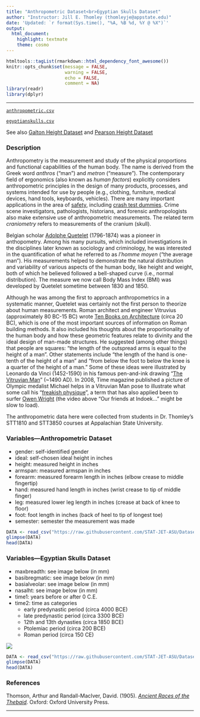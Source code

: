 ```yaml
---
title: "Anthropometric Dataset<br>Egyptian Skulls Dataset"
author: "Instructor: Jill E. Thomley (thomleyje@appstate.edu)"
date: 'Updated: `r format(Sys.time(), "%A, %B %d, %Y @ %X")`'
output: 
  html_document: 
    highlight: textmate
    theme: cosmo
---
```


```r
htmltools::tagList(rmarkdown::html_dependency_font_awesome())
knitr::opts_chunk$set(message = FALSE, 
                      warning = FALSE, 
                      echo = FALSE,
                      comment = NA)
library(readr)
library(dplyr)
```
<hr>

<i class="fas fa-database"></i> [`anthropometric.csv`](https://raw.githubusercontent.com/STAT-JET-ASU/Datasets/master/Instructor/anthropometric.csv)

<i class="fas fa-database"></i> [`egyptianskulls.csv`](https://raw.githubusercontent.com/STAT-JET-ASU/Datasets/master/Instructor/egyptianskulls.csv)

See also [Galton Height Dataset](galtonheightdata.html) and [Pearson Height Dataset](pearsonheightdata.html)

### Description

Anthropometry is the measurement and study of the physical proportions and functional capabilities of the human body. The name is derived from the Greek word *anthros* ("man") and *metron* ("measure"). The contemporary field of ergonomics (also known as *human factors*) explicitly considers anthropometric principles in the design of many products, processes, and systems intended for use by people (e.g., clothing, furniture, medical devices, hand tools, keyboards, vehicles). There are many important applications in the area of [safety](https://www.cdc.gov/niosh/topics/anthropometry/default.html), including [crash test dummies](http://www.humaneticsatd.com/crash-test-dummies/). Crime scene investigators, pathologists, historians, and forensic anthropologists also make extensive use of anthropometric measurements. The related term *craniometry* refers to measurements of the cranium (skull). 

Belgian scholar [Adolphe Quetelet](http://www-groups.dcs.st-and.ac.uk/history/Biographies/Quetelet.html) (1796-1874) was a pioneer in anthopometry. Among his many pursuits, which included investigations in the disciplines later known as sociology and criminology, he was interested in the quantification of what he referred to as *l'homme moyen* ("the average man"). His measurements helped to demonstrate the natural distribution and variability of various aspects of the human body, like height and weight, both of which he believed followed a bell-shaped curve (i.e., normal distribution). The measure we now call Body Mass Index (BMI) was developed by Quetelet sometime between 1830 and 1850.

Although he was among the first to approach anthropometrics in a systematic manner, Quetelet was certainly not the first person to theorize about human measurements. Roman architect and engineer Vitruvius (approximately 80 BC-15 BC) wrote [Ten Books on Architecture](http://www.gutenberg.org/ebooks/20239) (circa 20 BC), which is one of the most important sources of information on Roman building methods. It also included his thoughts about the proportionality of the human body and how these geometric features relate to divinity and the ideal design of man-made structures. He suggested (among other things) that people are squares: “the length of the outspread arms is equal to the height of a man”. Other statements include “the length of the hand is one-tenth of the height of a man” and “from below the foot to below the knee is a quarter of the height of a man.” Some of these ideas were illustrated by Leonardo da Vinci (1452-1590) in his famous pen-and-ink drawing “[The Vitruvian Man](https://leonardodavinci.stanford.edu/submissions/clabaugh/history/leonardo.html)” (~1490 AD). In 2008, Time magazine published a picture of Olympic medalist Michael helps in a Vitruvian Man pose to illustrate what some call his "[freakish physique](http://gawker.com/5038018/michael-phelps-freakish-physique-explained)", a term that has also applied been to surfer [Owen Wright](https://stabmag.com/style/the-anatomy-of-owen-wright/) (the video above "Our friends at Indoek..." might be slow to load).

The anthropometric data here were collected from students in Dr. Thomley's STT1810 and STT3850 courses at Appalachian State University.

### Variables---Anthropometric Dataset

* gender: self-identified gender
* ideal: self-chosen ideal height in inches
* height: measured height in inches
* armspan: measured armspan in inches
* forearm: measured forearm length in inches (elbow crease to middle fingertip)
* hand: measured hand length in inches (wrist crease to tip of middle finger)
* leg: measured lower leg length in inches (crease at back of knee to floor)
* foot: foot length in inches (back of heel to tip of longest toe)
* semester: semester the measurement was made

```r
DATA <- read_csv("https://raw.githubusercontent.com/STAT-JET-ASU/Datasets/master/Instructor/anthropometric.csv")
glimpse(DATA)
head(DATA)
```

### Variables---Egyptian Skulls Dataset

* maxbreadth: see image below (in mm)
* basibregmatic: see image below (in mm)
* basialveolar: see image below (in mm)
* nasalht: see image below (in mm)
* time1: years before or after 0 C.E.
* time2: time as categories
    * early predynastic period (circa 4000 BCE)
    * late predynastic period (circa 3300 BCE)
    * 12th and 13th dynasties (circa 1850 BCE)
    * Ptolemiac period (circa 200 BCE)
    * Roman period (circa 150 CE)
    
![](https://stat-jet-asu.github.io/Moodlepics/skullmeasurements.png)

```r
DATA <- read_csv("https://raw.githubusercontent.com/STAT-JET-ASU/Datasets/master/Instructor/egyptianskulls.csv")
glimpse(DATA)
head(DATA)
```

### References

Thomson, Arthur and Randall-MacIver, David. (1905). [*Ancient Races of the Thebaid*](https://books.google.com/books/about/The_Ancient_Races_of_the_Thebaid.html?id=7eQ-AAAAYAAJ). Oxford: Oxford University Press.

<hr>


